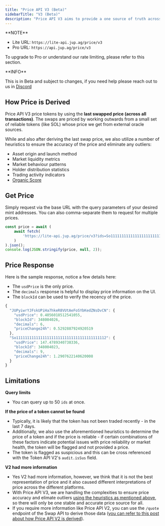 ```yaml
---
title: "Price API V3 (Beta)"
sidebarTitle: "V3 (Beta)"
description: "Price API V3 aims to provide a one source of truth across all Jupiter UIs and integrator platforms. The simplified format allows easy integration while letting Jupiter handle the complexity of ensuring the accuracy of the provided prices."
---
```


<Info>
  **NOTE**

  * Lite URL: `https://lite-api.jup.ag/price/v3`
  * Pro URL: `https://api.jup.ag/price/v3`

  To upgrade to Pro or understand our rate limiting, please refer to this section.

  <CardGroup>
    <Card title="API Key Setup" href="/portal/setup" icon="key" horizontal/>
    <Card title="API Rate Limit" href="/portal/rate-limit" icon="gauge" horizontal/>
  </CardGroup>
</Info>

<Note>
  **INFO**

  This is in Beta and subject to changes, if you need help please reach out to us in [Discord](https://discord.gg/jup)
</Note>

## How Price is Derived

Price API V3 price tokens by using the **last swapped price (across all transactions)**. The swaps are priced by working outwards from a small set of reliable tokens (like SOL) whose price we get from external oracle sources.

While and also after deriving the last swap price, we also utilize a number of heuristics to ensure the accuracy of the price and eliminate any outliers:

* Asset origin and launch method
* Market liquidity metrics
* Market behaviour patterns
* Holder distribution statistics
* Trading activity indicators
* [Organic Score](/docs/token-api/organic-score)

## Get Price

Simply request via the base URL with the query parameters of your desired mint addresses. You can also comma-separate them to request for multiple prices.

```js
const price = await (
    await fetch(
        'https://lite-api.jup.ag/price/v3?ids=So11111111111111111111111111111111111111112,JUPyiwrYJFskUPiHa7hkeR8VUtAeFoSYbKedZNsDvCN'
    )
).json();
console.log(JSON.stringify(price, null, 2));
```

## Price Response

Here is the sample response, notice a few details here:

* The `usdPrice` is the only price.
* The `decimals` response is helpful to display price information on the UI.
* The `blockId` can be used to verify the recency of the price.

```js
{
  "JUPyiwrYJFskUPiHa7hkeR8VUtAeFoSYbKedZNsDvCN": {
    "usdPrice": 0.4056018512541055,
    "blockId": 348004026,
    "decimals": 6,
    "priceChange24h": 0.5292887924920519
  },
  "So11111111111111111111111111111111111111112": {
    "usdPrice": 147.4789340738336,
    "blockId": 348004023,
    "decimals": 9,
    "priceChange24h": 1.2907622140620008
  }
}
```

## Limitations

**Query limits**

* You can query up to 50 `ids` at once.

**If the price of a token cannot be found**

* Typically, it is likely that the token has not been traded recently - in the last 7 days.
* Additionally, we also use the aforementioned heuristics to determine the price of a token and if the price is reliable - if certain combinations of these factors indicate potential issues with price reliability or market health, the token will be flagged and not provided a price.
* The token is flagged as suspicious and this can be cross referenced with the Token API V2's `audit.isSus` field.

**V2 had more information**

* Yes V2 had more information, however, we think that it is not the best representation of price and it also caused different interpretations of price across the different platforms.
* With Price API V3, we are handling the complexities to ensure price accuracy and elimate outliers [using the heuristics as mentioned above](#how-price-is-derived), so there will only be one stable and accurate price source for all.
* If you require more information like Price API V2, you can use the `/quote` endpoint of the Swap API to derive those data ([you can refer to this post about how Price API V2 is derived](https://www.jupresear.ch/t/introducing-the-price-v2-api/22175)).
